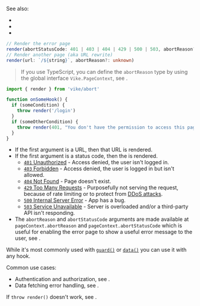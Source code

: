 
See also:
 - <Link href="/redirects" noBreadcrumb={true} />
 - <Link href="/redirect" noBreadcrumb={true} />
 - <Link href="/abort#throw-redirect-vs-throw-render" doNotInferSectionTitle={true} noBreadcrumb={true} />

```ts
// Render the error page
render(abortStatusCode: 401 | 403 | 404 | 429 | 500 | 503, abortReason?: unknown)
// Render another page (aka URL rewrite)
render(url: `/${string}`, abortReason?: unknown)
```

> If you use TypeScript, you can define the `abortReason` type by using the global interface `Vike.PageContext`, see <Link href="/error-page" />.

```js
import { render } from 'vike/abort'

function onSomeHook() {
  if (someCondition) {
    throw render('/login')
  }
  if (someOtherCondition) {
    throw render(401, "You don't have the permission to access this page.")
  }
}
```

- If the first argument is a URL, then that URL is rendered.
- If the first argument is a status code, then the <Link text="error page" href="/error-page" /> is rendered.
  - [`401` Unauthorized](https://developer.mozilla.org/en-US/docs/Web/HTTP/Status/401) - Access denied, the user isn't logged in.
  - [`403` Forbidden](https://developer.mozilla.org/en-US/docs/Web/HTTP/Status/403) - Access denied, the user is logged in but isn't allowed.
  - [`404` Not Found](https://developer.mozilla.org/en-US/docs/Web/HTTP/Status/404) - Page doesn't exist.
  - [`429` Too Many Requests](https://developer.mozilla.org/en-US/docs/Web/HTTP/Status/429) - Purposefully not serving the request, because of rate limiting or to protect from [DDoS attacks](https://en.wikipedia.org/wiki/Denial-of-service_attack).
  - [`500` Internal Server Error](https://developer.mozilla.org/en-US/docs/Web/HTTP/Status/500) - App has a bug.
  - [`503` Service Unavailable](https://developer.mozilla.org/en-US/docs/Web/HTTP/Status/503) - Server is overloaded and/or a third-party API isn't responding.
- The `abortReason` and `abortStatusCode` arguments are made available at `pageContext.abortReason` and `pageContext.abortStatusCode` which is useful for enabling the error page to show a useful error message to the user, see <Link href="/error-page" />.

While it's most commonly used with [`guard()`](/guard) or [`data()`](/data) you can use it with any hook.

Common use cases:

- Authentication and authorization, see <Link href="/auth#login-flow" doNotInferSectionTitle={true} />.
- Data fetching error handling, see <Link href="/data-fetching#data-error-handling" doNotInferSectionTitle={true} />.

If `throw render()` doesn't work, see <Link href="/abort#debug" />.
